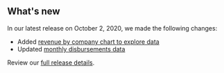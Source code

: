 ## What's new

In our latest release on October 2, 2020, we made the following changes:
- Added [revenue by company chart to explore data](/explore/?dataType=Revenue&mapLevel=State&offshoreRegions=false&period=Calendar%20Year&year=2019#revenue-by-company)
- Updated [monthly disbursements data](/downloads/disbursements-by-month)

Review our [full release details](https://github.com/ONRR/nrrd/releases).
